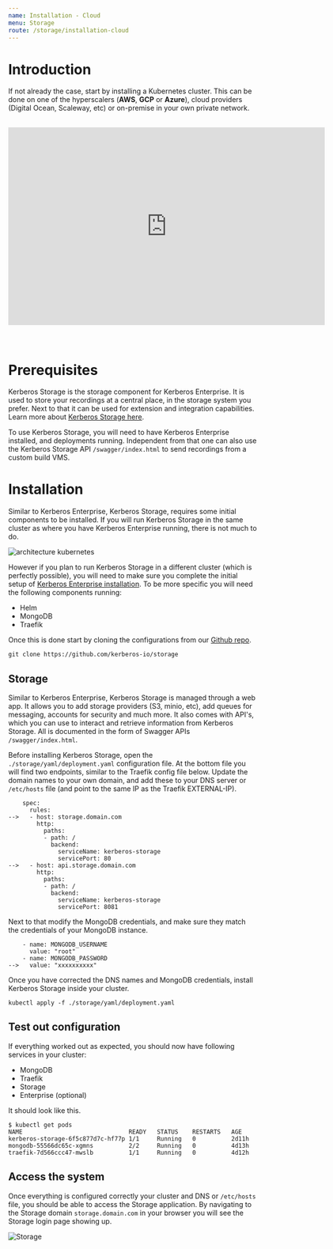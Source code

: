 ```yaml
---
name: Installation - Cloud
menu: Storage
route: /storage/installation-cloud
---
```


# Introduction

If not already the case, start by installing a Kubernetes cluster. This can be done on one of the hyperscalers (**AWS**, **GCP** or **Azure**), cloud providers (Digital Ocean, Scaleway, etc) or on-premise in your own private network.

<br/>
<div class='embed-container'><iframe src="https://player.vimeo.com/video/404813147" width="640" height="400" frameborder="0" allow="autoplay; fullscreen" allowfullscreen></iframe></div>
<br/><br/>

# Prerequisites

Kerberos Storage is the storage component for Kerberos Enterprise. It is used to store your recordings at a central place, in the storage system you prefer. Next to that it can be used for extension and integration capabilities. Learn more about [Kerberos Storage here](/storage).

To use Kerberos Storage, you will need to have Kerberos Enterprise installed, and deployments running. Independent from that one can also use the Kerberos Storage API `/swagger/index.html` to send recordings from a custom build VMS.

# Installation

Similar to Kerberos Enterprise, Kerberos Storage, requires some initial components to be installed. If you will run Kerberos Storage in the same cluster as where you have Kerberos Enterprise running, there is not much to do.

![architecture kubernetes](../../public/images/kerberos-storage-architecture-kubernetes-cloud.png)

However if you plan to run Kerberos Storage in a different cluster (which is perfectly possible), you will need to make sure you complete the initial setup of [Kerberos Enterprise installation](/enterprise/installation). To be more specific you will need the following components running:

- Helm
- MongoDB
- Traefik

Once this is done start by cloning the configurations from our [Github repo](https://github.com/kerberos-io/storage).

    git clone https://github.com/kerberos-io/storage

## Storage

Similar to Kerberos Enterprise, Kerberos Storage is managed through a web app. It allows you to add storage providers (S3, minio, etc), add queues for messaging, accounts for security and much more. It also comes with API's, which you can use to interact and retrieve information from Kerberos Storage. All is documented in the form of Swagger APIs `/swagger/index.html`.

Before installing Kerberos Storage, open the `./storage/yaml/deployment.yaml` configuration file. At the bottom file you will find two endpoints, similar to the Traefik config file below. Update the domain names to your own domain, and add these to your DNS server or `/etc/hosts` file (and point to the same IP as the Traefik EXTERNAL-IP).

        spec:
          rules:
    -->   - host: storage.domain.com
            http:
              paths:
              - path: /
                backend:
                  serviceName: kerberos-storage
                  servicePort: 80
    -->   - host: api.storage.domain.com
            http:
              paths:
              - path: /
                backend:
                  serviceName: kerberos-storage
                  servicePort: 8081

Next to that modify the MongoDB credentials, and make sure they match the credentials of your MongoDB instance.

        - name: MONGODB_USERNAME
          value: "root"
        - name: MONGODB_PASSWORD
    -->   value: "xxxxxxxxxx"

Once you have corrected the DNS names and MongoDB credentials, install Kerberos Storage inside your cluster.

    kubectl apply -f ./storage/yaml/deployment.yaml

## Test out configuration

If everything worked out as expected, you should now have following services in your cluster:

  - MongoDB
  - Traefik
  - Storage
  - Enterprise (optional)

It should look like this.

    $ kubectl get pods
    NAME                              READY   STATUS    RESTARTS   AGE
    kerberos-storage-6f5c877d7c-hf77p 1/1     Running   0          2d11h
    mongodb-55566dc65c-xgmns          2/2     Running   0          4d13h
    traefik-7d566ccc47-mwslb          1/1     Running   0          4d12h

## Access the system

Once everything is configured correctly your cluster and DNS or `/etc/hosts` file, you should be able to access the Storage application. By navigating to the Storage domain `storage.domain.com` in your browser you will see the Storage login page showing up.

![Storage](../../public/images/factory/kerberos-factory-loginpage.png)
